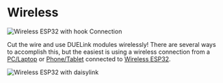 # Wireless


![Wireless ESP32 with hook Connection](pathname:///img/wlesp32-usbhook-connection.png)

Cut the wire and use DUELink modules wirelessly! There are several ways to accomplish this, but the easiest is using a wireless connection from a [PC/Laptop](../hw/pc-laptop) or [Phone/Tablet](../hw/phone-tablet) connected to [Wireless ESP32](../products/wlesp32-a).

![Wireless ESP32 with daisylink](pathname:///img/wlesp32-hook.png)
